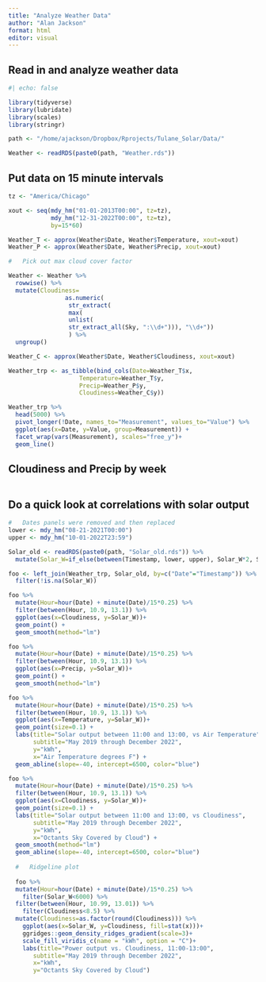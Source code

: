 ```yaml
---
title: "Analyze Weather Data"
author: "Alan Jackson"
format: html
editor: visual
---
```


## Read in and analyze weather data


```r
#| echo: false

library(tidyverse)
library(lubridate)
library(scales)
library(stringr)

path <- "/home/ajackson/Dropbox/Rprojects/Tulane_Solar/Data/"

Weather <- readRDS(paste0(path, "Weather.rds"))

```

##    Put data on 15 minute intervals

```r

tz <- "America/Chicago"

xout <- seq(mdy_hm("01-01-2013T00:00", tz=tz),
            mdy_hm("12-31-2022T00:00", tz=tz),
            by=15*60)

Weather_T <- approx(Weather$Date, Weather$Temperature, xout=xout)
Weather_P <- approx(Weather$Date, Weather$Precip, xout=xout)

#   Pick out max cloud cover factor

Weather <- Weather %>% 
  rowwise() %>% 
  mutate(Cloudiness= 
                as.numeric(
                 str_extract(
                 max(
                 unlist(
                 str_extract_all(Sky, ":\\d+"))), "\\d+"))
                 ) %>% 
  ungroup()

Weather_C <- approx(Weather$Date, Weather$Cloudiness, xout=xout)

Weather_trp <- as_tibble(bind_cols(Date=Weather_T$x, 
                    Temperature=Weather_T$y,
                    Precip=Weather_P$y,
                    Cloudiness=Weather_C$y))   

Weather_trp %>%
  head(5000) %>%
  pivot_longer(!Date, names_to="Measurement", values_to="Value") %>% 
  ggplot(aes(x=Date, y=Value, group=Measurement)) +
  facet_wrap(vars(Measurement), scales="free_y")+
  geom_line()

```

##        Cloudiness and Precip by week

```r

```


##        Do a quick look at correlations with solar output

```r

#   Dates panels were removed and then replaced
lower <- mdy_hm("08-21-2021T00:00")
upper <- mdy_hm("10-01-2022T23:59")

Solar_old <- readRDS(paste0(path, "Solar_old.rds")) %>% 
  mutate(Solar_W=if_else(between(Timestamp, lower, upper), Solar_W*2, Solar_W))

foo <- left_join(Weather_trp, Solar_old, by=c("Date"="Timestamp")) %>% 
  filter(!is.na(Solar_W))

foo %>% 
  mutate(Hour=hour(Date) + minute(Date)/15*0.25) %>% 
  filter(between(Hour, 10.9, 13.1)) %>% 
  ggplot(aes(x=Cloudiness, y=Solar_W))+
  geom_point() +
  geom_smooth(method="lm")

foo %>% 
  mutate(Hour=hour(Date) + minute(Date)/15*0.25) %>% 
  filter(between(Hour, 10.9, 13.1)) %>% 
  ggplot(aes(x=Precip, y=Solar_W))+
  geom_point() +
  geom_smooth(method="lm")

foo %>% 
  mutate(Hour=hour(Date) + minute(Date)/15*0.25) %>% 
  filter(between(Hour, 10.9, 13.1)) %>% 
  ggplot(aes(x=Temperature, y=Solar_W))+
  geom_point(size=0.1) +
  labs(title="Solar output between 11:00 and 13:00, vs Air Temperature",
       subtitle="May 2019 through December 2022",
       y="kWh",
       x="Air Temperature degrees F") +
  geom_abline(slope=-40, intercept=6500, color="blue")

foo %>% 
  mutate(Hour=hour(Date) + minute(Date)/15*0.25) %>% 
  filter(between(Hour, 10.9, 13.1)) %>% 
  ggplot(aes(x=Cloudiness, y=Solar_W))+
  geom_point(size=0.1) +
  labs(title="Solar output between 11:00 and 13:00, vs Cloudiness",
       subtitle="May 2019 through December 2022",
       y="kWh",
       x="Octants Sky Covered by Cloud") +
  geom_smooth(method="lm")
  geom_abline(slope=-40, intercept=6500, color="blue")
  
  #   Ridgeline plot
  
  foo %>% 
  mutate(Hour=hour(Date) + minute(Date)/15*0.25) %>% 
    filter(Solar_W<6000) %>% 
  filter(between(Hour, 10.99, 13.01)) %>% 
    filter(Cloudiness<8.5) %>% 
  mutate(Cloudiness=as.factor(round(Cloudiness))) %>% 
    ggplot(aes(x=Solar_W, y=Cloudiness, fill=stat(x)))+
    ggridges::geom_density_ridges_gradient(scale=3)+
    scale_fill_viridis_c(name = "kWh", option = "C")+
    labs(title="Power output vs. Cloudiness, 11:00-13:00",
       subtitle="May 2019 through December 2022",
       x="kWh",
       y="Octants Sky Covered by Cloud") 
    

```













